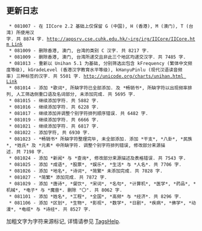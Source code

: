 ==更新日志==

  * 081007 - 在 IICore 2.2 基础上仅保留 G (中国), H (香港), M (澳门), T (台湾) 所使用汉字. 共 8874 字. [[http://appsrv.cse.cuhk.edu.hk/~irg/irg/IICore/IICore.htm Link]]
  * 081009 - 删除香港, 澳门, 台湾的类别 C 汉字. 共 8217 字.
  * 081009 - 删除香港, 澳门, 台湾所递交且非此三个地区均递交汉字. 共 7485 字.
  * 081013 - 重新以 Unihan 5.1 为基础, 分别筛选出包含 kFrequency (繁体中文频度等级), kGradeLevel (香港汉字教育水平等级), kHanyuPinlu (现代汉语读音频率) 三种标签的汉字. 共 5501 字. [[http://unicode.org/charts/unihan.html Link]]
  * 081014 - 添加 *歌词*, 所缺字符已全部添加. 及 *畅销书*, 所缺字符以出现频率排列, 人工筛选侧重口语及名词部分, 未添加完成. 共 5695 字.
  * 081015 - 继续添加字符. 共 5882 字.
  * 081016 - 继续添加字符. 共 6228 字.
  * 081017 - 继续添加并调整个别字符排列顺序错误. 共 6482 字.
  * 081019 - 继续添加字符. 共 6666 字.
  * 081021 - 继续添加字符. 共 6817 字.
  * 081022 - 添加字符, 共 6930 字.
  * 081023 - *畅销书* 所缺字符整理完毕, 未全部添加. 添加 *干支*, *八卦*, *民族*, *姓氏* 及 *元素* 中所缺字符. 调整个别字符排列错误, 修改部分来源描述. 共 7198 字.
  * 081024 - 添加 *新闻* 与 *查询*, 修改部分来源描述及表格错误. 共 7543 字.
  * 081025 - 添加 *成语*, *股票*, *娱乐*, *生活* 与 *人名*. 共 7706 字.
  * 081026 - 添加 *地名*, *诗词*, *简繁* 未添加完成. 共 7828 字.
  * 081027 - *简繁* 添加完成. 共 7872 字.
  * 081029 - 添加 *唐诗*, *餐饮*, *宋词*, *名句*, *计算机*, *医学*, *药品*, *机械*, *电子* 与 *魔兽*. 删除 "〇". 共 8062 字.
  * 081101 - 添加 *姓名*, *工程*, *全国*, *高频* 与 *经济*. 共 8296 字.
  * 081106 - 添加 *区划*, *生物*, *影视*, *数学*, *日剧*, *疾病*, *佛学*, *动漫*, *电缆* 与 *诗经*. 共 8527 字.

加粗文字为字符来源标记, 详情请参见 [http://code.google.com/p/distcode/wiki/TagsHelp TagsHelp].